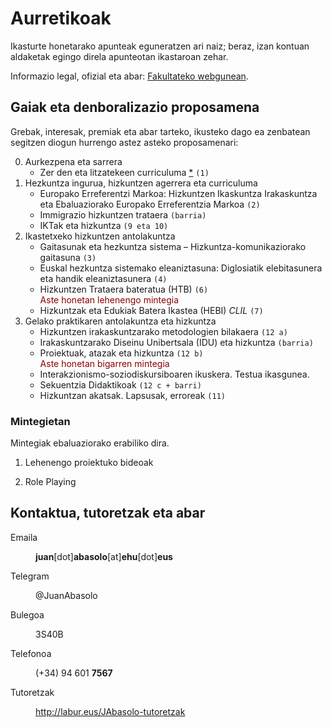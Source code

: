 # Aurretikoak {.unnumbered}

Ikasturte honetarako apunteak eguneratzen ari naiz; beraz, izan kontuan aldaketak egingo direla apunteotan ikastaroan zehar.

Informazio legal, ofizial eta abar: [Fakultateko webgunean](https://www.ehu.eus/eu/web/bilboko-hezkuntza-fakultatea/graduak/lehen-hezkuntza).

## Gaiak eta denboralizazio proposamena

Grebak, interesak, premiak eta abar tarteko, ikusteko dago ea zenbatean segitzen diogun hurrengo astez asteko proposamenari:

0.  Aurkezpena eta sarrera
    -   Zer den eta litzatekeen curriculuma [\*](../diapoak/00-Aurkezpena-24.html) `(1)`
1.  Hezkuntza ingurua, hizkuntzen agerrera eta curriculuma
    -   Europako Erreferentzi Markoa: Hizkuntzen Ikaskuntza Irakaskuntza eta Ebaluaziorako Europako Erreferentzia Markoa `(2)`
    -   Immigrazio hizkuntzen trataera `(barria)`
    -   IKTak eta hizkuntza `(9 eta 10)`
2.  Ikastetxeko hizkuntzen antolakuntza
    -   Gaitasunak eta hezkuntza sistema – Hizkuntza-komunikaziorako gaitasuna `(3)`
    -   Euskal hezkuntza sistemako eleaniztasuna: Diglosiatik elebitasunera eta handik eleaniztasunera `(4)`
    -   Hizkuntzen Trataera bateratua (HTB) `(6)`  
    [Aste honetan lehenengo mintegia]{style="color: darkred"}
    -   Hizkuntzak eta Edukiak Batera Ikastea (HEBI) *CLIL* `(7)`
3.  Gelako praktikaren antolakuntza eta hizkuntza
    -   Hizkuntzen irakaskuntzarako metodologien bilakaera `(12 a)`
    -   Irakaskuntzarako Diseinu Unibertsala (IDU) eta hizkuntza `(barria)`
    -   Proiektuak, atazak eta hizkuntza `(12 b)`  
    [Aste honetan bigarren mintegia]{style="color: darkred"}
    -   Interakzionismo-soziodiskursiboaren ikuskera. Testua ikasgunea.
    -   Sekuentzia Didaktikoak `(12 c + barri)`
    -   Hizkuntzan akatsak. Lapsusak, erroreak `(11)`

### Mintegietan

Mintegiak ebaluaziorako erabiliko dira.

1.  Lehenengo proiektuko bideoak

2. Role Playing

## Kontaktua, tutoretzak eta abar

Emaila

:   **juan**\[dot\]**abasolo**\[at\]**ehu**\[dot\]**eus**

Telegram

:   \@JuanAbasolo

Bulegoa

:   3S40B

Telefonoa

:   (+34) 94 601 **7567**

Tutoretzak

:   <http://labur.eus/JAbasolo-tutoretzak>
